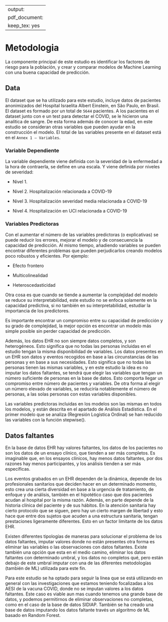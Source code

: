 
---
output: 
  pdf_document:
   keep_tex: yes
---

# Metodologia

La componente principal de este estudio es identificar los factores de riesgo para la población, y crear y comparar modelos de Machine Learning con una buena capacidad de predicción.

## Data

El dataset que se ha utilizado para este estudio, incluye datos de pacientes anonimizados del Hospital Israelita Albert Einstein, en São Paulo, en Brasil. El dataset es formado por un total de `5644` pacientes. A los pacientes en el dataset junto con e un test para detectar el COVID, se le hicieron una analítica de sangre. De esta forma además de conocer la edad, en este estudio se consideran otras variables que pueden ayudar en la construcción el modelo. El total de las variables presente en el dataset está en el `Annex 1 – Variables`.

### Variable Dependiente

La variable dependiente viene definida con la severidad de la enfermedad a la hora de contraerla, se define en una escala. Y viene definida por niveles de severidad:

-	Nivel 1.

-	Nivel 2. Hospitalización relacionada a COVID-19

-	Nivel 3. Hospitalización severidad media relacionada a COVID-19

-	Nivel 4. Hospitalización en UCI relacionada a COVID-19

### Variables Predictoras

Con el aumentar el número de las variables predictoras (o explicativas) se puede reducir los errores, mejorar el modelo y de consecuencia la capacidad de predicción. Al mismo tiempo, añadiendo variables se pueden encontrar diferentes problemas que pueden perjudicarlos creando modelos poco robustos y eficientes. Por ejemplo:

-	Efecto frontero

-	Multicolinealidad

-	Heteroscedasticidad

Otra cosa es que cuando se tiende a aumentar la complejidad del modelo se reduce su interpretabilidad, este estudio no se enfoca solamente en la capacidad predictiva, si no también en su interpretabilidad, estudiar la importancia de los predictores.

Es importante encontrar un compromiso entre su capacidad de predicción y su grado de complejidad, la mejor opción es encontrar un modelo más simple posible sin perder capacidad de predicción. 

Además, los datos EHR no son siempre datos completos, y son heterogéneos. Esto significa que no todas las personas incluidas en el estudio tengan la misma disponibilidad de variables. Los datos presentes en un EHR son datos y eventos recogidos en base a las circunstancias de las personas y en base a sus necesidades. Esto significa que no todas las personas tienen las mismas variables, y en este estudio la idea es no imputar los datos faltantes, se tendrá que elegir las variables que tengan un número suficiente de personas en la base de datos. Esto comporta llegar un compromiso entre número de pacientes y variables. De otra forma al elegir un número elevado de variables, se reduciría notablemente el número de personas, a las solas personas con estas variables disponibles.

Las variables predictoras incluidas en los modelos son las mismas en todos los modelos, y están descrita en el apartado de Análisis Estadística. En el primer modelo que se analiza (Regresión Logística Ordinal) se han reducido las variables con la función stepwise().

## Datos faltantes

En la base de datos EHR hay valores faltantes, los datos de los pacientes no son los datos de un ensayo clínico, que tienden a ser más completos. Es imaginable que, en los ensayos clínicos, hay menos datos faltantes, por dos razones hay menos participantes, y los análisis tienden a ser más específicas.

Los eventos grabados en un EHR dependen de la dinámica, depende de los profesionales sanitarios que deciden hacer en un determinado momento, esto crea una cierta diversidad en base a la urgencia de tratamiento, de enfoque y de análisis, también en el hipotético caso que dos pacientes acudan al hospital por la misma razón. Además, en parte depende de la historia clínica del paciente y de sus hábitos. En la atención sanitaria hay cierto protocolo que se siguen, pero hay un cierto margen de libertad y esto hace que entre dos sujetos que acuden a una estructura sanitaria, tengan prestaciones ligeramente diferentes. Esto en un factor limitante de los datos EHR.

Existen diferentes tipologías de maneras para solucionar el problema de los datos faltantes, imputar valores donde no están presentes otra forma es eliminar las variables o las observaciones con datos faltantes. Existe también una opción que esta en el medio camino, eliminar los datos faltantes con determinado umbral, y los datos no completos qué, pero están debajo de este umbral imputar con una de las diferentes metodologías (también de ML) utilizada para este fin.

Para este estudio se ha optado para seguir la línea que se está utilizando en general con las investigaciones que estamos teniendo focalizadas a los AESI de la vacuna COVID, donde no se imputan valores a los datos faltantes. Este caso es viable aun mas cuando tenemos una grande base de datos, y podemos permitirnos de eliminar observaciones no completas, como en el caso de la base de datos SIDIAP. También se ha creado una base de datos imputando los datos faltante través un algoritmo de ML basado en Random Forest. 

\pagebreak